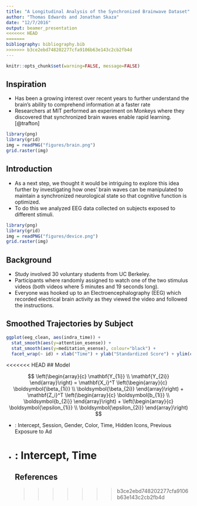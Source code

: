 ```yaml
---
title: "A Longitudinal Analysis of the Synchronized Brainwave Dataset"
author: "Thomas Edwards and Jonathan Skaza"
date: "12/7/2016"
output: beamer_presentation
<<<<<<< HEAD
=======
bibliography: bibliography.bib
>>>>>>> b3ce2ebd748202277cfa9106b63e143c2cb2fb4d
---
```


```r
knitr::opts_chunk$set(warning=FALSE, message=FALSE)
```

## Inspiration
- Has been a growing interest over recent years to further understand the brain's ability to comprehend information at a faster rate
- Researchers at MIT performed an experiment on Monkeys where they discovered that synchronized brain waves enable rapid learning. [@trafton]

```r
library(png)
library(grid)
img = readPNG("figures/brain.png")
grid.raster(img)
```

## Introduction
- As a next step, we thought it would be intriguing to explore this idea further by investigating how ones' brain waves can be manipulated to maintain a synchronized neurological state so that cognitive function is optimized. 
- To do this we analyzed EEG data collected on subjects exposed to different stimuli.

```r
library(png)
library(grid)
img = readPNG("figures/device.png")
grid.raster(img)
```

## Background
- Study involved 30 voluntary students from UC Berkeley.
- Participants where randomly assigned to watch one of the two stimulus videos (both videos where 5 minutes and 19 seconds long).
- Everyone was hooked up to an Electroencephalography (EEG) which recorded electrical brain activity as they viewed the video and followed the instructions. 


## Smoothed Trajectories by Subject

```r
ggplot(eeg_clean, aes(indra_time)) + 
  stat_smooth(aes(y=attention_esense)) + 
  stat_smooth(aes(y=meditation_esense), colour="black") +
  facet_wrap(~ id) + xlab("Time") + ylab("Standardized Score") + ylim(c(0,100))
```

<<<<<<< HEAD
## Model

$$
\left(\begin{array}{c}
\mathbf{Y_{1i}} \\
\mathbf{Y_{2i}}
\end{array}\right)
= \mathbf{X_i}^T 
\left(\begin{array}{c}
\boldsymbol{\beta_{1i}} \\
\boldsymbol{\beta_{2i}}
\end{array}\right)
+
\mathbf{Z_i}^T 
\left(\begin{array}{c}
\boldsymbol{b_{1i}} \\
\boldsymbol{b_{2i}}
\end{array}\right)
+
\left(\begin{array}{c}
\boldsymbol{\epsilon_{1i}} \\
\boldsymbol{\epsilon_{2i}}
\end{array}\right)
$$

- \textit{Fixed Effects}: Intercept, Session, Gender, Color, Time, Hidden Icons, Previous Exposure to Ad
- \textit{Random Effects}: Intercept, Time
=======
## References
>>>>>>> b3ce2ebd748202277cfa9106b63e143c2cb2fb4d
